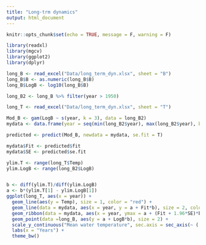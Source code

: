 ```yaml
---
title: "Long-trm dynamics"
output: html_document
---
```


```r
knitr::opts_chunk$set(echo = TRUE, message = F, warning = F)
```

```r
library(readxl)
library(mgcv)
library(ggplot2)
library(dplyr)

```

```r

long_B <- read_excel("Data/long_term_dyn.xlsx", sheet = "B")
long_B$B <- as.numeric(long_B$B)
long_B$LogB <- log10(long_B$B)

long_B2 <- long_B %>% filter(year > 1950)

long_T <- read_excel("Data/long_term_dyn.xlsx", sheet = "T")

Mod_B <- gam(LogB ~ s(year, k = 3), data = long_B2)
mydata <- data.frame(year = seq(min(long_B2$year), max(long_B2$year), by = 1)) 

predicted <- predict(Mod_B, newdata = mydata, se.fit = T)

mydata$Fit <- predicted$fit
mydata$SE <- predicted$se.fit

ylim.T <- range(long_T$Temp)
ylim.LogB <- range(long_B2$LogB)


b <- diff(ylim.T)/diff(ylim.LogB)
a <- b*(ylim.T[1] - ylim.LogB[1])
ggplot(long_T, aes(x = year)) +
  geom_line(aes(y = Temp), size = 1, color = "red") +
  geom_line(data = mydata, aes(x = year, y = a + Fit*b), size = 2, color = "blue") +
  geom_ribbon(data = mydata, aes(x = year, ymax = a + (Fit + 1.96*SE)*b, ymin = a + (Fit - 1.96*SE)*b), alpha = 0.2) +
  geom_point(data =long_B, aes(y = a + LogB*b), size = 2) + 
  scale_y_continuous("Mean water temperature", sec.axis = sec_axis(~ (. - a)/b, name = "lg(B)")) +
  labs(x = "Years") +
  theme_bw()


```

